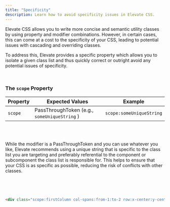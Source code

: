 ```yaml
---
title: "Specificity"
description: Learn how to avoid specificity issues in Elevate CSS.
---
```


Elevate CSS allows you to write more concise and semantic utility classes by using property and modifier combinations. However, in certain cases, this can come at a cost to the specificity of your CSS, leading to potential issues with cascading and overriding classes.

To address this, Elevate provides a specific property which allows you to isolate a given class list and thus quickly correct or outright avoid any potential issues of specificity.

<br/>

### The `scope` Property

| Property   | Expected Values | Example     |
|------------|--------------------|-----------------------|
| `scope` |  PassThroughToken (e.g.,  `someUniqueString` )   |  `scope:someUniqueString`  |

<br/>
<br/>

 While the modifier is a PassThroughToken and you can use whatever you like, Elevate recommends using a unique string that is specific to the class list you are targeting and preferably referential to the component or subcomponent the class list is responsible for. This helps to ensure that your CSS is as specific as possible, reducing the risk of conflicts with other classes.

<br/>
<br/>

```html

<div class="scope:firstColumn col-spans:from-1:to-2 row:x-center:y-center bg-color:green+1 /lg/ pd-y:d8 col-spans:from-1:to-3"></div>

```
